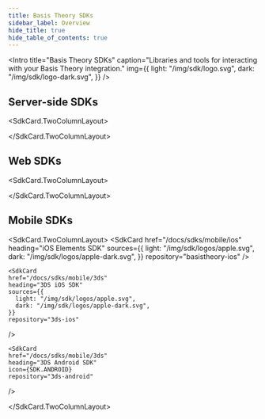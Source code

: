 ```yaml
---
title: Basis Theory SDKs
sidebar_label: Overview
hide_title: true
hide_table_of_contents: true
---
```



<Intro
  title="Basis Theory SDKs"
  caption="Libraries and tools for interacting with your Basis Theory integration."
  img={{
    light: "/img/sdk/logo.svg",
    dark: "/img/sdk/logo-dark.svg",
  }}
/>

## Server-side SDKs

<SdkCard.TwoColumnLayout>
<SdkCard
  heading=".NET SDK"
  icon={SDK.DOT_NET}
  href="/docs/sdks/server-side/dotnet"
  repository="dotnet-sdk"
/>

<SdkCard
  heading="Go SDK"
  icon={SDK.GO}
  href="/docs/sdks/server-side/go"
  repository="go-sdk"
/>

<SdkCard
  heading="Node.js SDK"
  href="/docs/sdks/server-side/node"
  icon={SDK.NODE}
  repository="node-sdk"
/>

<SdkCard
  heading="Python SDK"
  href="/docs/sdks/server-side/python"
  icon={SDK.PYTHON}
  repository="python-sdk"
/>

<SdkCard
  href="/docs/sdks/server-side/terraform"
  heading="Terraform SDK"
  icon={SDK.TERRAFORM}
  repository="terraform-provider-basistheory"
/>
<SdkCard
  href="/docs/sdks/server-side/java"
  heading="Java SDK"
  icon={SDK.Java}
  repository="java-sdk"
/>
</SdkCard.TwoColumnLayout>

## Web SDKs

<SdkCard.TwoColumnLayout>
<SdkCard
  href="/docs/sdks/web/web-elements"
  heading="Web Elements"
  icon={SDK.JAVASCRIPT}
  repository="web-elements"
/>

<SdkCard
  href="/docs/sdks/web/react"
  heading="React Elements SDK"
  icon={SDK.REACT}
  repository="basis-theory-react"
/>

<SdkCard
  href="/docs/sdks/web/3ds"
  heading="3DS Web SDK"
  icon={SDK.JAVASCRIPT}
  repository="3ds-web"
/>

</SdkCard.TwoColumnLayout>

## Mobile SDKs

<SdkCard.TwoColumnLayout>
  <SdkCard
    href="/docs/sdks/mobile/ios"
    heading="iOS Elements SDK"
    sources={{
      light: "/img/sdk/logos/apple.svg",
      dark: "/img/sdk/logos/apple-dark.svg",
    }}
    repository="basistheory-ios"
  />

    <SdkCard
    href="/docs/sdks/mobile/3ds"
    heading="3DS iOS SDK"
    sources={{
      light: "/img/sdk/logos/apple.svg",
      dark: "/img/sdk/logos/apple-dark.svg",
    }}
    repository="3ds-ios"
  />

  <SdkCard
    href="/docs/sdks/mobile/android"
    heading="Android Elements SDK"
    icon={SDK.ANDROID}
    repository="basistheory-android"
  />

    <SdkCard
    href="/docs/sdks/mobile/3ds"
    heading="3DS Android SDK"
    icon={SDK.ANDROID}
    repository="3ds-android"
  />



<SdkCard
  href="/docs/sdks/mobile/react-native"
  heading="React Native Elements SDK"
  icon={SDK.REACT}
  repository="basis-theory-react-native"
/>

</SdkCard.TwoColumnLayout>
